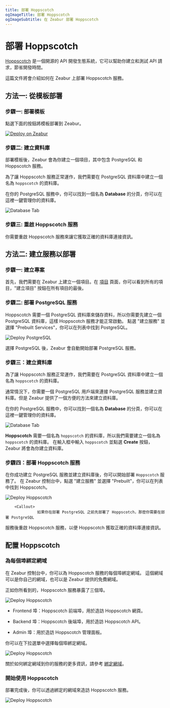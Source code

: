 ```yaml
---
title: 部署 Hoppscotch
ogImageTitle: 部署 Hoppscotch
ogImageSubtitle: 在 Zeabur 部署 Hoppscotch
---
```



# 部署 Hoppscotch

[Hoppscotch](https://hoppscotch.com/) 是一個開源的 API 開發生態系統，它可以幫助你建立和測試 API 請求，節省開發時間。

這篇文件將會介紹如何在 Zeabur 上部署 Hoppscotch 服務。

## 方法一: 從模板部署

### 步驟一: 部署模板

點選下面的按鈕將模板部署到 Zeabur。

[![Deploy on Zeabur](https://zeabur.com/button.svg)](https://zeabur.com/templates/HIB6B9)

### 步驟二: 建立資料庫

部署模板後，Zeabur 會為你建立一個項目，其中包含 PostgreSQL 和 Hoppscotch 服務。

為了讓 Hoppscotch 服務正常運作，我們需要在 PostgreSQL 資料庫中建立一個名為 `hoppscotch` 的資料庫。

在你的 PostgreSQL 服務中，你可以找到一個名為 **Database** 的分頁，你可以在這裡一鍵管理你的資料庫。

![Database Tab](/marketplace/postgresql/create-database.png)

### 步驟三: 重啟 Hoppscotch 服務

你需要重啟 Hoppscotch 服務來讓它獲取正確的資料庫連接資訊。

## 方法二: 建立服務以部署

### 步驟一: 建立專案

首先，我們需要在 Zeabur 上建立一個項目。在 [項目](https://dash.zeabur.com/projects) 頁面，你可以看到所有的項目，"建立項目" 按鈕在所有項目的最後。

### 步驟二: 部署 PostgreSQL 服務

Hoppscotch 需要一個 PostgreSQL 資料庫來儲存資料，所以你需要先建立一個 PostgreSQL 資料庫，這樣 Hoppscotch 服務才能正常啟動。
點選 "建立服務" 並選擇 "Prebuilt Services"，你可以在列表中找到 PostgreSQL。

![Deploy PostgreSQL](/marketplace/postgresql/deploy.png)

選擇 PostgreSQL 後，Zeabur 會自動開始部署 PostgreSQL 服務。

### 步驟三：建立資料庫

為了讓 Hoppscotch 服務正常運作，我們需要在 PostgreSQL 資料庫中建立一個名為 `hoppscotch` 的資料庫。

通常情況下，你需要一個 PostgreSQL 用戶端來連接 PostgreSQL 服務並建立資料庫。但是 Zeabur 提供了一個方便的方法來建立資料庫。

在你的 PostgreSQL 服務中，你可以找到一個名為 **Database** 的分頁，你可以在這裡一鍵管理你的資料庫。

![Database Tab](/marketplace/postgresql/create-database.png)

**Hoppscotch** 需要一個名為 `hoppscotch` 的資料庫，所以我們需要建立一個名為 `hoppscotch` 的資料庫。
在輸入框中輸入 `hoppscotch` 並點選 **Create** 按鈕，Zeabur 將會為你建立資料庫。

### 步驟四：部署 Hoppscotch 服務

在你成功建立 PostgreSQL 服務並建立資料庫後，你可以開始部署 `Hoppscotch` 服務了。
在 Zeabur 控制台中，點選 "建立服務" 並選擇 "Prebuilt"，你可以在列表中找到 Hoppscotch。

![Deploy Hoppscotch](/marketplace/hoppscotch/deploy.png)

        <Callout>
                  如果你在部署 PostgreSQL 之前先部署了 Hoppscotch，那麼你需要在部署 PostgreSQL
  服務後重啟 Hoppscotch 服務，以便 Hoppscotch 獲取正確的資料庫連接資訊。
          </Callout>

## 配置 Hoppscotch

### 為每個埠綁定網域

在 Zeabur 控制台中，你可以為 Hoppscotch 服務的每個埠綁定網域。
這個網域可以是你自己的網域，也可以是 Zeabur 提供的免費網域。

正如你所看到的，Hoppscotch 服務暴露了三個埠。

![Deploy Hoppscotch](/marketplace/hoppscotch/domain-ports.png)

- Frontend 埠：Hoppscotch 前端埠，用於造訪 Hoppscotch 網頁。

- Backend 埠：Hoppscotch 後端埠，用於造訪 Hoppscotch API。

- Admin 埠：用於造訪 Hoppscotch 管理面板。

你可以在下拉選單中選擇每個埠綁定網域。

![Deploy Hoppscotch](/marketplace/hoppscotch/bind-domain.png)

關於如何綁定網域到你的服務的更多資訊，請參考 [綁定網域](../deploy/domain-binding)。

### 開始使用 Hoppscotch

部署完成後，你可以透過綁定的網域來造訪 Hoppscotch 服務。

![Deploy Hoppscotch](/marketplace/hoppscotch/frontend.png)

